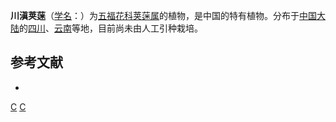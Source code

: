 {{Speciesbox
| taxon = Viburnum flavescens
| binomial_authority = W. W. Smith
}}

'''川滇荚蒾'''（[[学名|学名]]：{{lang|la|''Viburnum flavescens''}}）为[[五福花科|五福花科]][[荚蒾属|荚蒾属]]的植物，是中国的特有植物。分布于[[中国大陆|中国大陆]]的[[四川|四川]]、[[云南|云南]]等地，目前尚未由人工引种栽培。

== 参考文献 ==
<div class="references-small">
* {{cite web| url =http://www.bioinfo.cn/db05/KmzwSpecies.php?action=view&id=23692| title =川滇荚蒾| work =《中国高等植物数据库全库》| publisher =中国科学院微生物研究所| author =昆明植物研究所| accessdate =2009-02-25| deadurl =yes| archiveurl =https://web.archive.org/web/20160305005630/http://www.bioinfo.cn/db05/KmzwSpecies.php?action=view&id=23692| archivedate =2016-03-05}}
</div>
{{Taxonbar|from=Q11055505}}

[[Category:荚蒾属|C]]
[[Category:中國特有植物|C]]